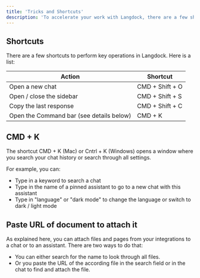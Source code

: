 ```yaml
---
title: 'Tricks and Shortcuts'
description: 'To accelerate your work with Langdock, there are a few shortcuts and tricks you can use, like CMD + K.'
---
```


## Shortcuts
There are a few shortcuts to perform key operations in Langdock. Here is a list:

| Action                      | Shortcut          |
|-----------------------------|-------------------|
| Open a new chat             | CMD + Shift + O   |
| Open / close the sidebar    | CMD + Shift + S   |
| Copy the last response      | CMD + Shift + C   |
| Open the Command bar (see details below)       | CMD + K           |

## CMD + K
The shortcut CMD + K (Mac) or Cntrl + K (Windows) opens a window where you search your chat history or search through all settings.

For example, you can:
- Type in a keyword to search a chat
- Type in the name of a pinned assistant to go to a new chat with this assistant
- Type in "language" or "dark mode" to change the language or switch to dark / light mode

## Paste URL of document to attach it
As explained here, you can attach files and pages from your integrations to a chat or to an assistant. There are two ways to do that: 
- You can either search for the name to look through all files.
- Or you paste the URL of the according file in the search field or in the chat to find and attach the file.